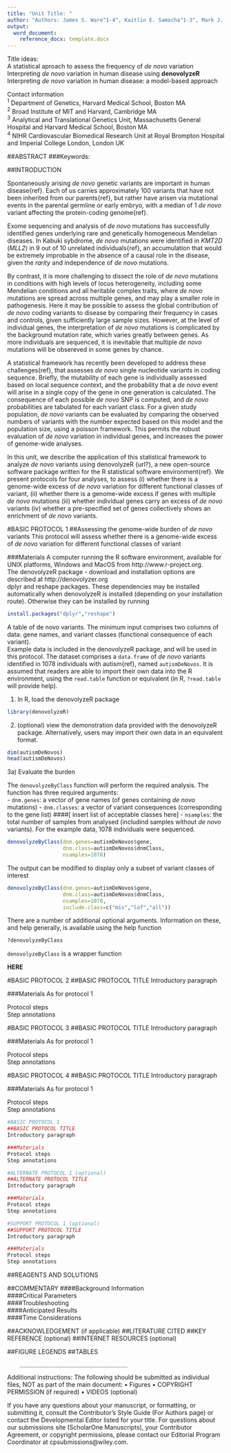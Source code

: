 ```yaml
---
title: "Unit Title: "
author: "Authors: James S. Ware^1-4^, Kaitlin E. Samocha^1-3^, Mark J. Daly^1-3^"
output:
  word_document:
    reference_docx: template.docx
---
```


Title ideas:  
A statistical aproach to assess the frequency of *de novo* variation  
Interpreting *de novo* variation in human disease using **denovolyzeR**  
Interpreting *de novo* variation in human disease: a model-based approach  

Contact information  
^1^ Department of Genetics, Harvard Medical School, Boston MA  
^2^ Broad Institute of MIT and Harvard, Cambridge MA  
^3^ Analytical and Translational Genetics Unit, Massachusetts General Hospital and Harvard Medical School, Boston MA  
^4^ NIHR Cardiovascular Biomedical Research Unit at Royal Brompton Hospital and Imperial College London, London UK  

##ABSTRACT
###Keywords:

##INTRODUCTION

Spontaneously arising *de novo* genetic variants are important in human disease{ref}.  Each of us carries approximately 100 variants that have not been inherited from our parents{ref}, but rather have arisen via mutational events in the parental germline or early embryo, with a median of 1 *de novo* variant affecting the protein-coding genome{ref}.

Exome sequencing and analysis of *de novo* mutations has successfully identified genes underlying rare and genetically homogeneous Mendelian diseases. In Kabuki sybdrome, *de novo* mutations were identified in *KMT2D* (*MLL2*) in 9 out of 10 unrelated individuals{ref}, an accumulation that would be extremely improbable in the absence of a causal role in the disease, given the *rarity* and independence of *de novo* mutations.

By contrast, it is more challenging to dissect the role of *de novo* mutations in conditions with high levels of locus heterogeneity, including some Mendelian conditions and all heritable complex traits, where *de novo* mutations are spread across multiple genes, and may play a smaller role in pathogenesis. Here it may be possible to assess the global contribution of *de novo* coding variants to disease by comparing their frequency in cases and controls, given sufficiently large sample sizes.  However, at the level of individual genes, the interpretation of *de novo* mutations is complicated by the background mutation rate, which varies greatly between genes.  As more individuals are sequenced, it is inevitable that multiple *de novo* mutations will be obsereved in some genes by chance.

A statistical framework has recently been developed to address these challenges{ref}, that assesses *de novo* single nucleotide variants in coding sequence.  Briefly, the mutability of each gene is individually assessed based on local sequence context, and the probability that a *de novo* event will arise in a single copy of the gene in one generation is calculated.  The consequence of each possible *de novo* SNP is computed, and *de novo* probabilities are tabulated for each variant class.  For a given study population, *de novo* variants can be evaluated by comparing the observed numbers of variants with the number expected based on this model and the population size, using a poisson framework.  This permits the robust evaluation of *de novo* variation in individual genes, and increases the power of genome-wide analyses.

In this unit, we describe the application of this statistical framework to analyze *de novo* variants using denovolyzeR {url?}, a new open-source software package written for the R statistical software environment{ref}.  We present protocols for four analyses, to assess
(i) whether there is a genome-wide excess of *de novo* variation for different functional classes of variant,
(ii) whether there is a genome-wide excess if genes with multiple *de novo* mutations
(iii) whether individual genes carry an excess of *de novo* variants
(iv) whether a pre-specified set of genes collectively shows an enrichment of *de novo* variants. 


#BASIC PROTOCOL 1
##Assessing the genome-wide burden of *de novo* variants
This protocol will assess whether there is a genome-wide excess of *de novo* variation for different functional classes of variant

###Materials
A computer running the R software environment, available for UNIX platforms, Windows and MacOS from http://www.r-project.org.  
The denovolyzeR package - download and installation options are described at http://denovolyzer.org  
dplyr and reshape packages.  These dependencies may be installed automatically when denovolyzeR is installed (depending on your installation route). Otherwise they can be installed by running
```r
install.packages("dplyr","reshape")
```
A table of de novo variants.  The minimum input comprises two columns of data: gene names, and variant classes (functional consequence of each variant).  
Example data is included in the denovolyzeR package, and will be used in this protocol. The dataset comprises a `data.frame` of *de novo* variants identified in 1078 individuals with autism{ref}, named `autismDeNovos`.
It is assumed that readers are able to import their own data into the R environment, using the `read.table` function or equivalent (in R, `?read.table` will provide help).  

1) In R, load the denovolyzeR package
```r
library(denovolyzeR)
```
2) (optional) view the demonstration data provided with the denovolyzeR package.  Alternatively, users may import their own data in an equivalent format.
```r
dim(autismDeNovos)
head(autismDeNovos)
```
3a) Evaluate the burden

The `denovolyzeByClass` function will perform the required analysis.  The function has three required arguments:  
- `dnm.genes`: a vector of gene names (of genes containing *de novo* mutations)
- `dnm.classes`: a vector of variant consequences (corresponding to the gene list)
####[ insert list of acceptable classes here]
- `nsamples`: the total number of samples from analysed (includind samples without *de novo* variants).  For the example data, 1078 individuals were sequenced.
```r
denovolyzeByClass(dnm.genes=autismDeNovos$gene,
                  dnm.class=autismDeNovos$dnmClass,
                  nsamples=1078)
```

The output can be modified to display only a subset of variant classes of interest
```r
denovolyzeByClass(dnm.genes=autismDeNovos$gene,
                  dnm.class=autismDeNovos$dnmClass,
                  nsamples=1078,
                  include.class=c("mis","lof","all"))
```

There are a number of additional optional arguments. Information on these, and help generally, is available using the help function
```r
?denovolyzeByClass
```

`denovolyzeByClass` is a wrapper function

**HERE**


#BASIC PROTOCOL 2
##BASIC PROTOCOL TITLE
Introductory paragraph

###Materials
As for protocol 1

Protocol steps  
Step annotations

#BASIC PROTOCOL 3
##BASIC PROTOCOL TITLE
Introductory paragraph

###Materials
As for protocol 1

Protocol steps  
Step annotations

#BASIC PROTOCOL 4
##BASIC PROTOCOL TITLE
Introductory paragraph

###Materials
As for protocol 1

Protocol steps  
Step annotations




```r
#BASIC PROTOCOL 1
##BASIC PROTOCOL TITLE
Introductory paragraph

###Materials
Protocol steps  
Step annotations

#ALTERNATE PROTOCOL 1 (optional)
##ALTERNATE PROTOCOL TITLE
Introductory paragraph

###Materials
Protocol steps  
Step annotations

#SUPPORT PROTOCOL 1 (optional)
##SUPPORT PROTOCOL TITLE
Introductory paragraph

###Materials
Protocol steps  
Step annotations
```

##REAGENTS AND SOLUTIONS

##COMMENTARY
####Background Information  
####Critical Parameters   
####Troubleshooting  
####Anticipated Results  
####Time Considerations  



##ACKNOWLEDGEMENT (if applicable)
##LITERATURE CITED
##KEY REFERENCE (optional)
##INTERNET RESOURCES (optional)

##FIGURE LEGENDS
##TABLES




  		___________________________________
Additional instructions:
The following should be submitted as individual files, NOT as part of the main document:
•	Figures
•	COPYRIGHT PERMISSION (if required)
•	VIDEOS (optional)

If you have any questions about your manuscript, or formatting, or submitting it, consult the Contributor’s Style Guide (For Authors page) or contact the Developmental Editor listed for your title.
For questions about our submissions site (ScholarOne Manuscripts), your Contributor Agreement, or copyright permissions, please contact our Editorial Program Coordinator at cpsubmissions@wiley.com. 
